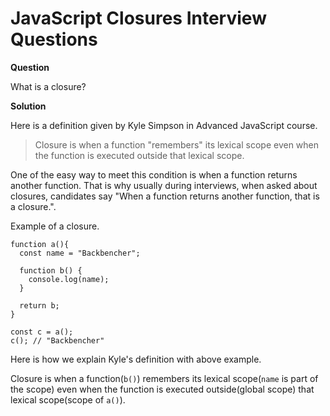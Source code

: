 

<Layout>
<SEO title="JavaScript Closures Interview Questions" />
<JSLayout>

# JavaScript Closures Interview Questions

**Question**

What is a closure?

**Solution**

Here is a definition given by Kyle Simpson in Advanced JavaScript course.

> Closure is when a function "remembers" its lexical scope even when the function is executed outside that lexical scope.

One of the easy way to meet this condition is when a function returns another function. That is why usually during interviews, when asked about closures, candidates say "When a function returns another function, that is a closure.".

Example of a closure.

```javascript{numberLines: true}
function a(){
  const name = "Backbencher";

  function b() {
    console.log(name);
  }

  return b;
}

const c = a();
c(); // "Backbencher"
```

Here is how we explain Kyle's definition with above example.

Closure is when a function(`b()`) remembers its lexical scope(`name` is part of the scope) even when the function is executed outside(global scope) that lexical scope(scope of `a()`).


</JSLayout>
</Layout>
